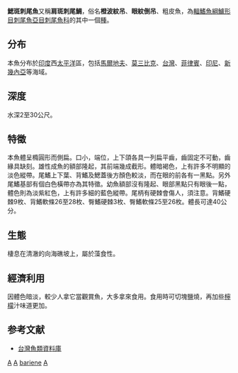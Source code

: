 {{Speciesbox 
| genus = Acanthurus
| species = bariene
| status = NE
| status_system = IUCN3.1
| authority = [[Lesson|Lesson]], 1831
| synonyms = *Acanthurus kingii-Bennett, 1835
*Acanthurus nummifer-Valenciennes, 1835
*Rhombotides nummifer-Valenciennes, 1835
}}
'''鰓斑刺尾魚'''又稱'''肩斑刺尾鯛'''，俗名'''橙波紋吊'''、'''眼紋倒吊'''、粗皮魚，為[[輻鰭魚綱|輻鰭魚綱]][[鱸形目|鱸形目]][[刺尾魚亞目|刺尾魚亞目]][[刺尾魚科|刺尾魚科]]的其中一個[[種|種]]。

==分布==
本魚分布於[[印度|印度]]西[[太平洋|太平洋]]區，包括[[馬爾地夫|馬爾地夫]]、[[莫三比克|莫三比克]]、[[台灣|台灣]]、[[菲律賓|菲律賓]]、[[印尼|印尼]]、[[新幾內亞|新幾內亞]]等海域。

==深度==
水深2至30公尺。

==特徵==
本魚體呈橢圓形而側扁。口小，端位，上下頜各具一列扁平齒，齒固定不可動，齒緣具缺刻。雄性成魚的額部隆起，其前端幾成截形。體暗褐色，上有許多不明顯的淡色縱帶。尾鰭上下葉、背鰭及鰓蓋後方顏色較淡，而在眼的前各有一黑點。另外尾鰭基部有個白色橫帶亦為其特徵。幼魚額部沒有隆起、眼部黑點只有眼後一點，體色則為淡紫紅色，上有許多細的藍色縱帶。尾柄有硬棘會傷人，須注意。背鰭硬棘9枚、背鰭軟條26至28枚、臀鰭硬棘3枚、臀鰭軟條25至26枚。體長可達40公分。

==生態==
棲息在清澈的向海礁坡上，屬於藻食性。

==經濟利用==
因體色暗淡，較少人拿它當觀賞魚，大多拿來食用。食用時可切塊鹽燒，再加些[[檸檬|檸檬]]汁味道更加。

==参考文献==
*[http://fishdb.sinica.edu.tw/ 台灣魚類資料庫] {{Wayback|url=http://fishdb.sinica.edu.tw/ |date=20160304193340 }}
{{Taxonbar|from=Q1963645}}

[[Category:觀賞魚|A]]
[[Category:食用魚|A]]
[[Category:刺尾魚屬|bariene]]
[[Category:1831年描述的魚類|A]]